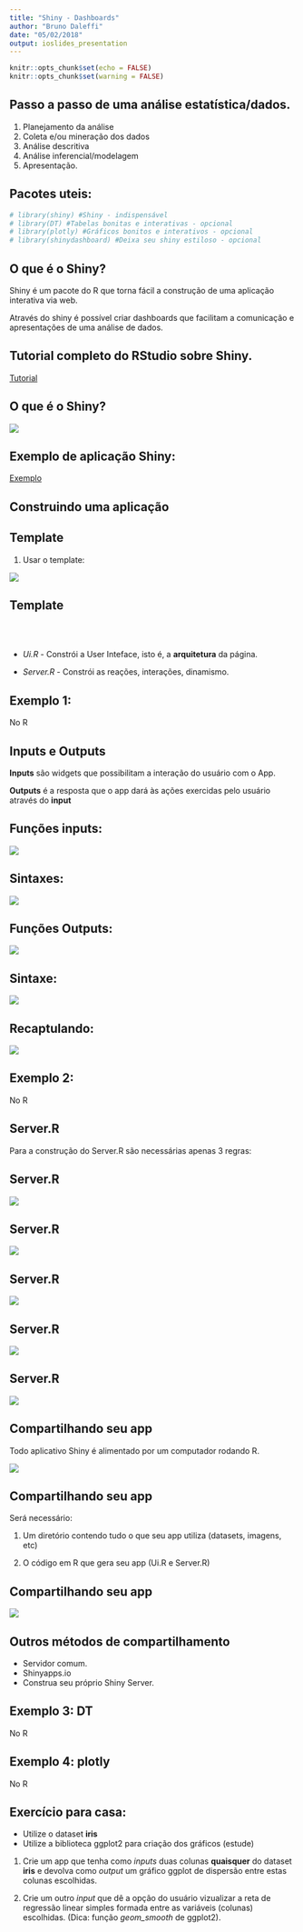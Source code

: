 ```yaml
---
title: "Shiny - Dashboards"
author: "Bruno Daleffi"
date: "05/02/2018"
output: ioslides_presentation
---
```


```r
knitr::opts_chunk$set(echo = FALSE)
knitr::opts_chunk$set(warning = FALSE)
```


## Passo a passo de uma análise estatística/dados.

1. Planejamento da análise
2. Coleta e/ou mineração dos dados
3. Análise descritiva
4. Análise inferencial/modelagem
5. Apresentação.

## Pacotes uteis:
```r
# library(shiny) #Shiny - indispensável
# library(DT) #Tabelas bonitas e interativas - opcional
# library(plotly) #Gráficos bonitos e interativos - opcional
# library(shinydashboard) #Deixa seu shiny estiloso - opcional
```


## O que é o Shiny?

Shiny é um pacote do R que torna fácil a construção de uma aplicação interativa via web.

Através do shiny é possível criar dashboards que facilitam a comunicação e apresentações de uma análise de dados.

## Tutorial completo do RStudio sobre Shiny.

[Tutorial](https://shiny.rstudio.com/tutorial/)


## O que é o Shiny?

![](Imagens/Img_1.jpg)


## Exemplo de aplicação Shiny:

[Exemplo](https://shiny.rstudio.com/gallery/)


## Construindo uma aplicação


## Template

1. Usar o template:

![](Imagens/Img_2.jpg)

## Template
<br/>
<br/>

* *Ui.R* - Constrói a User Inteface, isto é, a **arquitetura** da página.  

* *Server.R* - Constrói as reações, interações, dinamismo.  



## Exemplo 1:
 No R
 
 
## Inputs e Outputs

**Inputs** são widgets que possibilitam a interação do usuário com o App.  

**Outputs** é a resposta que o app dará às ações exercidas pelo usuário através do **input**



## Funções inputs:

![](Imagens/Img_3.jpg)


## Sintaxes:


![](Imagens/Img_4.jpg)

## Funções Outputs:

![](Imagens/Img_5.jpg)

## Sintaxe:

![](Imagens/Img_6.jpg)

## Recaptulando:


![](Imagens/Img_7.jpg)

## Exemplo 2:

No R


## Server.R

Para a construção do Server.R são necessárias apenas 3 regras:


## Server.R

![](Imagens/Img_8.jpg)

## Server.R

![](Imagens/Img_9.jpg)

## Server.R

![](Imagens/Img_10.jpg)


## Server.R

![](Imagens/Img_11.jpg)


## Server.R

![](Imagens/Img_12.jpg)

## Compartilhando seu app

Todo aplicativo Shiny é alimentado por um computador rodando R.

![](Imagens/Img_1.jpg)

## Compartilhando seu app
  
Será necessário:

1. Um diretório contendo tudo o que seu app utiliza (datasets, imagens, etc)

2. O código em R que gera seu app (Ui.R e Server.R)

## Compartilhando seu app

![](Imagens/Img_13.jpg)

## Outros métodos de compartilhamento

* Servidor comum.
* Shinyapps.io
* Construa seu próprio Shiny Server.

## Exemplo 3: DT

No R

## Exemplo 4: plotly

No R


## Exercício para casa:

* Utilize o dataset **iris** 
* Utilize a biblioteca ggplot2 para criação dos gráficos (estude)

1. Crie um app que tenha como *inputs* duas colunas **quaisquer** do dataset **iris** e devolva como *output* um gráfico ggplot de dispersão entre estas colunas escolhidas.

2. Crie um outro *input* que dê a opção do usuário vizualizar a reta de regressão linear simples formada entre as variáveis (colunas) escolhidas. (Dica: função *geom_smooth* de ggplot2).


